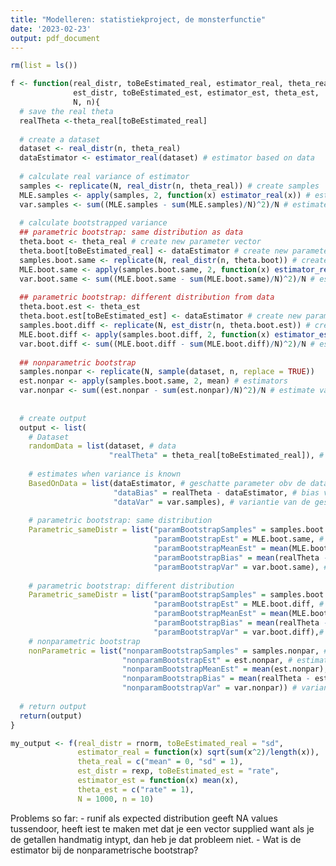 ```yaml
---
title: "Modelleren: statistiekproject, de monsterfunctie"
date: '2023-02-23'
output: pdf_document
---
```


```r
rm(list = ls())
```

```r
f <- function(real_distr, toBeEstimated_real, estimator_real, theta_real,
              est_distr, toBeEstimated_est, estimator_est, theta_est,
              N, n){
  # save the real theta
  realTheta <-theta_real[toBeEstimated_real]
  
  # create a dataset
  dataset <- real_distr(n, theta_real)
  dataEstimator <- estimator_real(dataset) # estimator based on data 
  
  # calculate real variance of estimator
  samples <- replicate(N, real_distr(n, theta_real)) # create samples
  MLE.samples <- apply(samples, 2, function(x) estimator_real(x)) # est for each sample 
  var.samples <- sum((MLE.samples - sum(MLE.samples)/N)^2)/N # estimate var of est's
  
  # calculate bootstrapped variance
  ## parametric bootstrap: same distribution as data 
  theta.boot <- theta_real # create new parameter vector
  theta.boot[toBeEstimated_real] <- dataEstimator # create new parameter vector
  samples.boot.same <- replicate(N, real_distr(n, theta.boot)) # create samples 
  MLE.boot.same <- apply(samples.boot.same, 2, function(x) estimator_real(x)) # estimators
  var.boot.same <- sum((MLE.boot.same - sum(MLE.boot.same)/N)^2)/N # estimate var of est's
  
  ## parametric bootstrap: different distribution from data 
  theta.boot.est <- theta_est
  theta.boot.est[toBeEstimated_est] <- dataEstimator # create new parameter vector
  samples.boot.diff <- replicate(N, est_distr(n, theta.boot.est)) # create samples 
  MLE.boot.diff <- apply(samples.boot.diff, 2, function(x) estimator_est(x)) # estimators
  var.boot.diff <- sum((MLE.boot.diff - sum(MLE.boot.diff)/N)^2)/N # estimate var of est's
  
  ## nonparametric bootstrap
  samples.nonpar <- replicate(N, sample(dataset, n, replace = TRUE))
  est.nonpar <- apply(samples.boot.same, 2, mean) # estimators
  var.nonpar <- sum((est.nonpar - sum(est.nonpar)/N)^2)/N # estimate var of est's
  
  
  # create output
  output <- list(
    # Dataset
    randomData = list(dataset, # data
                      "realTheta" = theta_real[toBeEstimated_real]), # daadwerkelijke waarde vd parameter
                       
    # estimates when variance is known
    BasedOnData = list(dataEstimator, # geschatte parameter obv de data
                       "dataBias" = realTheta - dataEstimator, # bias van de geschatte parameter obv de data
                       "dataVar" = var.samples), # variantie van de geschatte parameter obv de data
    
    # parametric bootstrap: same distribution
    Parametric_sameDistr = list("paramBootstrapSamples" = samples.boot.same, # samples
                                "paramBootstrapEst" = MLE.boot.same, # estimators
                                "paramBootstrapMeanEst" = mean(MLE.boot.same), # mean estimator
                                "paramBootstrapBias" = mean(realTheta - MLE.boot.same), # mean bias
                                "paramBootstrapVar" = var.boot.same), # variantie van de schatter
                                
    # parametric bootstrap: different distribution
    Parametric_sameDistr = list("paramBootstrapSamples" = samples.boot.diff, # samples
                                "paramBootstrapEst" = MLE.boot.diff, # estimators
                                "paramBootstrapMeanEst" = mean(MLE.boot.diff), # mean estimator
                                "paramBootstrapBias" = mean(realTheta - MLE.boot.diff), # mean bias
                                "paramBootstrapVar" = var.boot.diff),# variantie van de schatter
    # nonparametric bootstrap
    nonParametric = list("nonparamBootstrapSamples" = samples.nonpar, # samples
                         "nonparamBootstrapEst" = est.nonpar, # estimators
                         "nonparamBootstrapMeanEst" = mean(est.nonpar), # mean estimator
                         "nonparamBootstrapBias" = mean(realTheta - est.nonpar), # mean bias
                         "nonparamBootstrapVar" = var.nonpar)) # variantie van de schatter
  
  # return output 
  return(output)
}
```

```r
my_output <- f(real_distr = rnorm, toBeEstimated_real = "sd", 
               estimator_real = function(x) sqrt(sum(x^2)/length(x)), 
               theta_real = c("mean" = 0, "sd" = 1),
               est_distr = rexp, toBeEstimated_est = "rate", 
               estimator_est = function(x) mean(x), 
               theta_est = c("rate" = 1),
               N = 1000, n = 10)
```

Problems so far:
- runif als expected distribution geeft NA values tussendoor, heeft iest te maken met dat je een vector supplied want als je de getallen handmatig intypt, dan heb je dat probleem niet.
- Wat is de estimator bij de nonparametrische bootstrap?